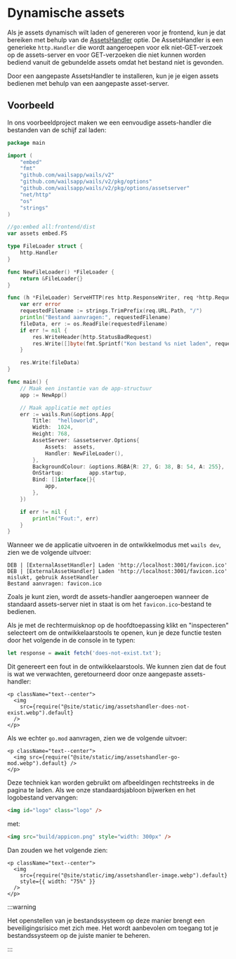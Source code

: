 # Dynamische assets

Als je assets dynamisch wilt laden of genereren voor je frontend, kun je dat bereiken met behulp van de [AssetsHandler](../reference/options#assetshandler) optie. De AssetsHandler is een generieke `http.Handler` die wordt aangeroepen voor elk niet-GET-verzoek op de assets-server en voor GET-verzoeken die niet kunnen worden bediend vanuit de gebundelde assets omdat het bestand niet is gevonden.

Door een aangepaste AssetsHandler te installeren, kun je je eigen assets bedienen met behulp van een aangepaste asset-server.

## Voorbeeld

In ons voorbeeldproject maken we een eenvoudige assets-handler die bestanden van de schijf zal laden:

```go title=main.go {17-36,49}
package main

import (
	"embed"
	"fmt"
	"github.com/wailsapp/wails/v2"
	"github.com/wailsapp/wails/v2/pkg/options"
	"github.com/wailsapp/wails/v2/pkg/options/assetserver"
	"net/http"
	"os"
	"strings"
)

//go:embed all:frontend/dist
var assets embed.FS

type FileLoader struct {
	http.Handler
}

func NewFileLoader() *FileLoader {
	return &FileLoader{}
}

func (h *FileLoader) ServeHTTP(res http.ResponseWriter, req *http.Request) {
	var err error
	requestedFilename := strings.TrimPrefix(req.URL.Path, "/")
	println("Bestand aanvragen:", requestedFilename)
	fileData, err := os.ReadFile(requestedFilename)
	if err != nil {
		res.WriteHeader(http.StatusBadRequest)
		res.Write([]byte(fmt.Sprintf("Kon bestand %s niet laden", requestedFilename)))
	}

	res.Write(fileData)
}

func main() {
	// Maak een instantie van de app-structuur
	app := NewApp()

	// Maak applicatie met opties
	err := wails.Run(&options.App{
		Title:  "helloworld",
		Width:  1024,
		Height: 768,
		AssetServer: &assetserver.Options{
			Assets:  assets,
			Handler: NewFileLoader(),
		},
		BackgroundColour: &options.RGBA{R: 27, G: 38, B: 54, A: 255},
		OnStartup:        app.startup,
		Bind: []interface{}{
			app,
		},
	})

	if err != nil {
		println("Fout:", err)
	}
}
```

Wanneer we de applicatie uitvoeren in de ontwikkelmodus met `wails dev`, zien we de volgende uitvoer:

```
DEB | [ExternalAssetHandler] Laden 'http://localhost:3001/favicon.ico'
DEB | [ExternalAssetHandler] Laden 'http://localhost:3001/favicon.ico' mislukt, gebruik AssetHandler
Bestand aanvragen: favicon.ico
```

Zoals je kunt zien, wordt de assets-handler aangeroepen wanneer de standaard assets-server niet in staat is om het `favicon.ico`-bestand te bedienen.

Als je met de rechtermuisknop op de hoofdtoepassing klikt en "inspecteren" selecteert om de ontwikkelaarstools te openen, kun je deze functie testen door het volgende in de console in te typen:

```javascript
let response = await fetch('does-not-exist.txt');
```

Dit genereert een fout in de ontwikkelaarstools. We kunnen zien dat de fout is wat we verwachten, geretourneerd door onze aangepaste assets-handler:

```mdx-code-block
<p className="text--center">
  <img
    src={require("@site/static/img/assetshandler-does-not-exist.webp").default}
  />
</p>
```

Als we echter `go.mod` aanvragen, zien we de volgende uitvoer:

```mdx-code-block
<p className="text--center">
  <img src={require("@site/static/img/assetshandler-go-mod.webp").default} />
</p>
```

Deze techniek kan worden gebruikt om afbeeldingen rechtstreeks in de pagina te laden. Als we onze standaardsjabloon bijwerken en het logobestand vervangen:

```html
<img id="logo" class="logo" />
```

met:

```html
<img src="build/appicon.png" style="width: 300px" />
```

Dan zouden we het volgende zien:

```mdx-code-block
<p className="text--center">
  <img
    src={require("@site/static/img/assetshandler-image.webp").default}
    style={{ width: "75%" }}
  />
</p>
```

:::warning

Het openstellen van je bestandssysteem op deze manier brengt een beveiligingsrisico met zich mee. Het wordt aanbevolen om toegang tot je bestandssysteem op de juiste manier te beheren.

:::
